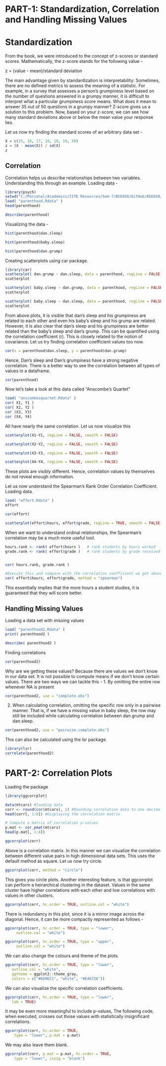 # PART-1: Standardization, Correlation and Handling Missing Values

# Standardization

From the book, we were introduced to the concept of z-scores or standard scores. Mathematically, the z-score stands for the following value -

z = (value - mean)/standard deviation

The main advantage given by standardization is interpretability: Sometimes, there are no defined metrics to assess the meaning of a statistic. For example, in a survey that assesses a person's grumpiness level based on the number of questions answered in a grumpy manner, it is difficult to interpret what a particular grumpiness score means. What does it mean to answer 35 out of 50 questions in a grumpy manner? Z-score gives us a solution to this problem. Now, based on your z-score, we can see how many standard deviations above or below the mean value your response lies.

Let us now try finding the standard scores of an arbitrary data set -

```r
X = c(15, 16, 17, 18, 18, 19, 20)                       
z = (X - mean(X)) / sd(X)
z
```

## Correlation

Correlation helps us describe relationships between two variables. Understanding this through an example. Loading data -

```r
library(psych)
setwd("C:/Personal/Academics/IITK Resources/Sem-7/BSE658/GitHub/BSE658/Module 3/Notebooks/")
load( "parenthood.Rdata" )
head(parenthood)
```

```r
describe(parenthood)
```

Visualizing the data -

```r
hist(parenthood$dan.sleep)
```

```r
hist(parenthood$baby.sleep)
```

```r
hist(parenthood$dan.grump)
```

Creating scatterplots using car package.

```r
library(car)
scatterplot( dan.grump ~ dan.sleep, data = parenthood, regLine = FALSE, smooth = FALSE)
scatterplot
```

```r

scatterplot( baby.sleep ~ dan.grump, data = parenthood, regLine = FALSE, smooth = FALSE)
scatterplot
```

```r
scatterplot( baby.sleep ~ dan.sleep, data = parenthood, regLine = FALSE, smooth = FALSE)
scatterplot
```

From above plots, it is visible that dan's sleep and his grumpiness are related to each other and even his baby's sleep and his grump are related. However, it is also clear that dan's sleep and his grumpiness are better related than the baby's sleep and dan's grump. This can be quantified using the correlation coefficient (r). This is closely related to the notion of covariance. Let us try finding correlation coefficient values too now.

```r
cor(x = parenthood$dan.sleep, y = parenthood$dan.grump)
```

Hence, Dan's sleep and Dan's grumpiness have a strong negative correlation. There is a better way to see the correlation between all types of values in a dataframe.

```r
cor(parenthood)
```

Now let's take a look at this data called "Anscombe's Quartet"

```r
load( "anscombesquartet.Rdata" )
cor( X1, Y1 )
cor( X2, Y2 )
cor (X3, Y3)
cor (X4, Y4)
```

All have nearly the same correlation. Let us now visualize this

```r
scatterplot(X1~Y1, regLine = FALSE, smooth = FALSE)
```

```r
scatterplot(X2~Y2, regLine = FALSE, smooth = FALSE)
```

```r
scatterplot(X3~Y3, regLine = FALSE, smooth = FALSE)
```

```r
scatterplot(X4~Y4, regLine = FALSE, smooth = FALSE)
```

These plots are visibly different. Hence, correlation values by themselves do not reveal enough information.

Let us now understand the Spearman's Rank Order Correlation Coefficient. Loading data.

```r
load( "effort.Rdata" )
effort
```

```r
cor(effort)
```

```r
scatterplot(effort$hours, effort$grade, regLine = TRUE, smooth = FALSE)
```

When we want to understand ordinal relationships, the Spearman's correlation may be a much more useful tool.

```r
hours.rank <- rank( effort$hours )   # rank students by hours worked
grade.rank <- rank( effort$grade )   # rank students by grade received


cor( hours.rank, grade.rank )
```

```r
#Execute this and compare with the correlation coefficient we got above
cor( effort$hours, effort$grade, method = "spearman")
```

This essentially implies that the more hours a student studies, it is guaranteed that they will score better.

## Handling Missing Values

Loading a data set with missing values

```r
load( "parenthood2.Rdata" )
print( parenthood2 )
```

```r
describe( parenthood2 ) 
```

Finding correlations

```r
cor(parenthood2)
```

Why are we getting these values? Because there are values we don't know in our data set. It is not possible to compute means if we don't know certain values. There are two ways we can tackle this - 
1. By omitting the entire row whenever NA is present

```r
cor(parenthood2, use = "complete.obs")
```

2.  When calculating correlation, omitting the specific row only in a pairwise manner. That is, if we have a missing value in baby sleep, the row may still be included while calculating correlation between dan.grump and dan.sleep.

```r
cor(parenthood2, use = "pairwise.complete.obs")
```

This can also be calculated using the lsr package.

```r
library(lsr)
correlate(parenthood2)
```

# PART-2: Correlation Plots
Loading the package

```r
library(ggcorrplot)
```

```r
data(mtcars) #loading data
corr <- round(cor(mtcars), 1) #Rounding correlation data to one decimal place
head(corr[, 1:6]) #Displaying the correlation matrix
```

```r
# Compute a matrix of correlation p-values
p.mat <- cor_pmat(mtcars)
head(p.mat[, 1:4])
```
```r
ggcorrplot(corr)
```

Above is a correlation matrix. In this manner we can visualize the correlation between different value pairs in high dimensional data sets. This uses the default method as square. Let us now try circle. 

```r
ggcorrplot(corr, method = "circle")
```

This gives you circle plots. Another interesting feature, is that ggcorrplot can perform a heirarchical clustering in the dataset. Values in the same cluster have higher correlations with each other and low correlations with values in other clusters. 

```r
ggcorrplot(corr, hc.order = TRUE, outline.col = "white")
```

There is redundancy in this plot, since it is a mirror image across the diagonal. Hence, it can be more compactly represented as follows - 

```r
ggcorrplot(corr, hc.order = TRUE, type = "lower",
     outline.col = "white")
```
```r
ggcorrplot(corr, hc.order = TRUE, type = "upper",
     outline.col = "white")
```

We can also change the colours and theme of the plots.

```r
ggcorrplot(corr, hc.order = TRUE, type = "lower",
   outline.col = "white",
   ggtheme = ggplot2::theme_gray,
   colors = c("#6D9EC1", "white", "#E46726"))
```

We can also visualize the specific correlation coefficients.

```r
ggcorrplot(corr, hc.order = TRUE, type = "lower",
   lab = TRUE)
```

It may be even more meaningful to include p-values, The following code, when executed, crosses out those values with statistically insignificant correlations.

```r
ggcorrplot(corr, hc.order = TRUE,
    type = "lower", p.mat = p.mat)
```

We may also leave them blank.

```r
ggcorrplot(corr, p.mat = p.mat, hc.order = TRUE,
    type = "lower", insig = "blank")
```

